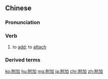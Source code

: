 ==Chinese==
{{zh-forms}}

===Pronunciation===
{{zh-pron
|m=fùjiā
|c=fu6 gaa1
|mn=hù-ka
|cat=v
}}

===Verb===
{{zh-verb}}

# to [[add]]; to [[attach]]

===Derived terms===
{{zh-der|附加費|附加稅|附加刑|附加值}}

{{zh-cat|Advanced}}

[[ko:附加]]
[[hu:附加]]
[[mg:附加]]
[[ja:附加]]
[[chr:附加]]
[[zh:附加]]
